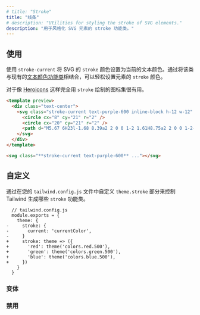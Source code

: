 ```yaml
---
# title: "Stroke"
title: "线条"
# description: "Utilities for styling the stroke of SVG elements."
description: "用于风格化 SVG 元素的 stroke 功能类。"
---
```




<!-- ## Usage -->
## 使用

<!-- Use `stroke-current` to set the stroke color of an SVG to the current text color. This makes it easy to set an element's stroke color by combining this class with an existing [text color utility](/docs/text-color). -->

<!-- Useful for styling icon sets like [Heroicons](http://heroicons.com/) that are drawn entirely with strokes. -->
使用 `stroke-current` 将 SVG 的 `stroke` 颜色设置为当前的文本颜色。通过将该类与现有的[文本颜色功能类](/docs/text-color)相结合，可以轻松设置元素的 `stroke` 颜色。

对于像 [Heroicons](http://heroicons.com/) 这样完全用 `stroke` 绘制的图标集很有用。

```html purple
<template preview>
  <div class="text-center">
    <svg class="stroke-current text-purple-600 inline-block h-12 w-12" viewBox="0 0 24 24" xmlns="http://www.w3.org/2000/svg" fill="none" stroke-width="2" stroke-linecap="round" stroke-linejoin="round">
      <circle cx="8" cy="21" r="2" />
      <circle cx="20" cy="21" r="2" />
      <path d="M5.67 6H23l-1.68 8.39a2 2 0 0 1-2 1.61H8.75a2 2 0 0 1-2-1.74L5.23 2.74A2 2 0 0 0 3.25 1H1" />
    </svg>
  </div>
</template>

<svg class="**stroke-current text-purple-600** ..."></svg>
```

<!-- ## Customizing -->
## 自定义

<!-- Control which stroke utilities Tailwind generates by customizing the `theme.stroke` section in your `tailwind.config.js` file: -->
通过在您的 `tailwind.config.js` 文件中自定义 `theme.stroke` 部分来控制 Tailwind 生成哪些 `stroke` 功能类。

```diff-js
  // tailwind.config.js
  module.exports = {
    theme: {
-     stroke: {
-       current: 'currentColor',
-     }
+     stroke: theme => ({
+       'red': theme('colors.red.500'),
+       'green': theme('colors.green.500'),
+       'blue': theme('colors.blue.500'),
+     })
    }
  }
```

<!-- ### Variants -->
### 变体

<Variants plugin="stroke" />

<!-- ### Disabling -->
### 禁用

<Disabling plugin="stroke" />

